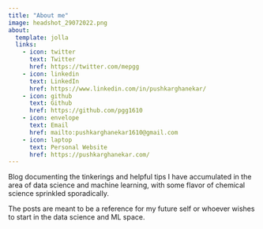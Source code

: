 ```yaml
---
title: "About me"
image: headshot_29072022.png
about:
  template: jolla
  links:
    - icon: twitter
      text: Twitter
      href: https://twitter.com/mepgg
    - icon: linkedin
      text: LinkedIn
      href: https://www.linkedin.com/in/pushkarghanekar/
    - icon: github
      text: Github
      href: https://github.com/pgg1610
    - icon: envelope
      text: Email
      href: mailto:pushkarghanekar1610@gmail.com
    - icon: laptop
      text: Personal Website
      href: https://pushkarghanekar.com/
---
```


Blog documenting the tinkerings and helpful tips I have accumulated in the area of data science and machine learning, with some flavor of chemical science sprinkled sporadically.

The posts are meant to be a reference for my future self or whoever wishes to start in the data science and ML space.